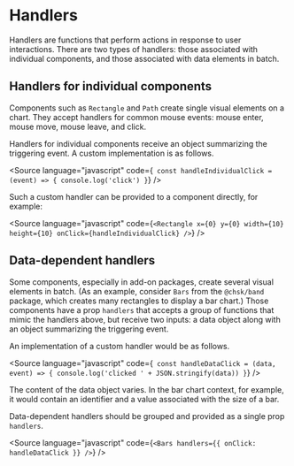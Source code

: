
<Meta title="Core/Props/Handlers" />

# Handlers

Handlers are functions that perform actions in response to user interactions.
There are two types of handlers: those associated with individual components,
and those associated with data elements in batch.

## Handlers for individual components

Components such as `Rectangle` and `Path` create single visual elements on a chart.
They accept handlers for common mouse events: mouse enter, mouse move, mouse leave, and click.

<ArgTypes of={MockHandlers} />

Handlers for individual components receive an object summarizing the triggering event.
A custom implementation is as follows.

<Source
    language="javascript"
    code={`
const handleIndividualClick = (event) => {
  console.log('click')
}`}
/>

Such a custom handler can be provided to a component directly, for example:

<Source
    language="javascript"
    code={`
<Rectangle x={0} y={0} width={10} height={10} onClick={handleIndividualClick} />
`}
/>

## Data-dependent handlers

Some components, especially in add-on packages, create several visual elements in batch.
(As an example, consider `Bars` from the `@chsk/band` package, which creates many rectangles to display a bar chart.)
Those components have a prop `handlers` that accepts a group of functions that mimic the handlers above, but
receive two inputs: a data object along with an object summarizing the triggering event.

<ArgTypes of={MockDataHandlers} />

An implementation of a custom handler would be as follows.

<Source
    language="javascript"
    code={`
const handleDataClick = (data, event) => {
  console.log('clicked ' + JSON.stringify(data))
}`}
/>

The content of the data object varies.
In the bar chart context, for example, it would contain an identifier and a value associated with the size of a bar.

Data-dependent handlers should be grouped and provided as a single prop `handlers`.

<Source
    language="javascript"
    code={`
<Bars handlers={{ onClick: handleDataClick }} />
`}
/>
